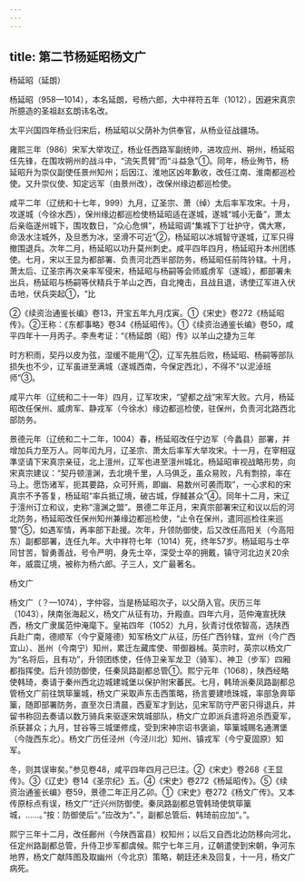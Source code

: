 ```yaml
---
---
---
```

title: 第二节杨延昭杨文广
---



杨延昭（延朗）

杨延昭（958—1014），本名延朗，号杨六郎，大中祥符五年（1012），因避宋真宗所臆造的圣祖赵玄朗讳名改。

太平兴国四年杨业归宋后，杨延昭以父荫补为供奉官，从杨业征战疆场。

雍熙三年（986）宋军大举攻辽，杨业任西路军副统帅，进攻应州、朔州，杨延昭任先锋，在围攻朔州的战斗中，“流矢贯臂”而“斗益急”①。同年，杨业殉节，杨延昭升为崇仪副使任景州知州；后因江、淮地区凶年歉收，改任江南、淮南都巡检使。又升崇仪使、知定远军（由景州改），改保州缘边都巡检使。

咸平二年（辽统和十七年，999）九月，辽圣宗、萧（绰）太后率军攻宋。十月，攻遂城（今徐水西），保州缘边都巡检使杨延昭适在遂城，遂城“城小无备”，萧太后亲临遂州城下，围攻数日，“众心危惧”，杨延昭调“集城下丁壮护守，偶大寒，命汲水注城外，及旦悉为冰，坚滑不可近”②，杨延昭以冰城智守遂城，辽军只得撤围退兵。次年二月，杨延昭以功升莫州刺史。咸平四年四月，杨延昭升本州团练使。七月，宋以王显为都部署、负责河北西半部防务，杨延昭任前阵钤辖。十月，萧太后、辽圣宗再次亲率军侵宋，杨延昭与杨嗣等会师威虏军（遂城），都部署未出兵，杨延昭与杨嗣等伏精兵于羊山之西，自北掩击，且战且退，诱使辽军进入伏击地，伏兵突起①，“比

②《续资治通鉴长编》卷13，开宝五年九月戊寅。①《宋史》卷272《杨延昭传》。②王称：《东都事略》卷34《杨延昭传》。①《续资治通鉴长编》卷50，咸平四年十一月丙子。李焘考证：“《杨延朗（昭）传》以羊山之捷为三年

时方积雨，契丹以皮为弦，湿缓不能用”②，辽军先胜后败，杨延昭、杨嗣等部队损失也不少，辽军虽进至满城（遂城西南，今保定西北），不得不“以泥淖班师”③。

咸平六年（辽统和二十一年）四月，辽军攻宋，“望都之战”宋军大败。六月，杨延昭改任保州、威虏军、静戎军（今徐水）缘边都巡检使，驻保州，负责河北路西北部防务。

景德元年（辽统和二十二年，1004）春，杨延昭改任宁边军（今蠡县）部署，并增加兵力至万人。同年闰九月，辽圣宗、萧太后率军大举攻宋。十一月，在宰相寇準坚请下宋真宗亲征，北上澶州，辽军也进至澶州城北，杨延昭审视战略形势，向宋真宗建议：“契丹顿澶渊，去北境千里，人马俱乏，虽众易败，凡有剽掠，率在马上。愿饬诸军，扼其要路，众可歼焉，即幽、易数州可袭而取”，一心求和的宋真宗不予答复，杨延昭“率兵抵辽境，破古城，俘馘甚众”④。同年十二月，宋辽于澶州订立和议，史称“澶渊之盟”。景德二年正月，宋真宗部署宋辽和议以后的河北防务，杨延昭改任保州知州兼缘边都巡检使，“止令在保州，遣同巡检往来巡警”⑤，如遇军情，再率部下赴援。次年，升领防御使，后又改任高阳关（今高阳东）副都部署，连任九年。大中祥符七年（1014）死，终年57岁。杨延昭与士卒同甘苦，智勇善战，号令严明，身先士卒，深受士卒的拥戴，镇守河北边关20余年，威震辽境，被称为杨六郎。子三人，文广最著名。

杨文广

杨文广（？—1074），字仲容，当是杨延昭次子，以父荫入官。庆历三年（1043），陕南张海起义，杨文广从征有功，升殿直。四年六月，范仲淹宣抚陕西，杨文广隶属范仲淹麾下。皇祐四年（1052）九月，狄青讨伐侬智高，选陕西兵赴广南，德顺军（今宁夏隆德）知军杨文广从征，历任广西钤辖，宜州（今广西宜山）、邕州（今南宁）知州，累迁左藏库使、带御器械。英宗时，英宗以杨文广为“名将后，且有功”，升领团练使，任侍卫亲军龙卫（骑军）、神卫（步军）四厢都指挥使。后升领防御使，任秦凤路副都总管①。熙宁元年（1068），陕西经略使韩琦，奏请于秦州西北边城建城堡以保护附宋蕃民。七月，韩琦派秦凤路副都总管杨文广前往筑筚篥城，杨文广采取声东击西策略，扬言要建喷珠城，率部急奔筚篥，随即部署防务，直至次日清晨，西夏军才到达，见宋军防守严密只得退兵，并留书称回去奏请以数万骑兵来驱逐宋筑城部队，杨文广立即派兵遣将追杀西夏军，杀获甚众；九月，甘谷等三城堡修成，受到宋神宗诏书褒谕，筚篥城赐名通渭堡（今陇西东北）。杨文广历任泾州（今泾川北）知州、镇戎军（今宁夏固原）知军。

冬，则其误审矣。”参见卷48，咸平四年四月己巳注。②《宋史》卷268《王显传》。③《辽史》卷14《圣宗纪》五。④《宋史》卷272《杨延昭传》。⑤《续资治通鉴长编》卷59，景德二年正月乙卯。①《宋史》卷272《杨文广传》。又本传原标点有误，杨文广“迁兴州防御使。秦凤路副都总管韩琦使筑筚篥城，……。”按：防御使后“。”应改为“、”，副都总管后、韩琦前应加“。”。

熙宁三年十二月，改任鄜州（今陕西富县）权知州；以后又自西北边防移向河北，任定州路副都总管，升侍卫步军都虞候。熙宁七年三月，辽朝遣使到宋朝，争河东地界，杨文广献阵图及取幽州（今北京）策略，朝廷还未及回复，十一月，杨文广病死。